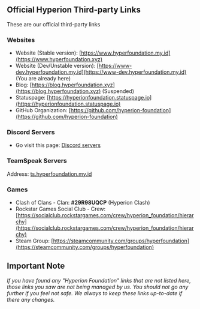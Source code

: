 ## Official Hyperion Third-party Links
These are our official third-party links

### Websites
- Website (Stable version): [https://www.hyperfoundation.my.id](https://www.hyperfoundation.xyz)
- Website (Dev/Unstable version): [https://www-dev.hyperfoundation.my.id](https://www-dev.hyperfoundation.my.id) (You are already here)
- Blog: [https://blog.hyperfoundation.xyz](https://blog.hyperfoundation.xyz) (Suspended)
- Statuspage: [https://hyperionfoundation.statuspage.io](https://hyperionfoundation.statuspage.io)
- GitHub Organization: [https://github.com/hyperion-foundation](https://github.com/hyperion-foundation)

### Discord Servers
- Go visit this page: [Discord servers](/server-list)

### TeamSpeak Servers
Address: [ts.hyperfoundation.my.id](ts3server:/ts.hyperfoundation.my.id)

### Games
- Clash of Clans - Clan: **#29R98UQCP** (Hyperion Clash)
- Rockstar Games Social Club - Crew: [https://socialclub.rockstargames.com/crew/hyperion_foundation/hierarchy](https://socialclub.rockstargames.com/crew/hyperion_foundation/hierarchy)
- Steam Group: [https://steamcommunity.com/groups/hyperfoundation](https://steamcommunity.com/groups/hyperfoundation)

## Important Note
*If you have found any "Hyperion Foundation" links that are not listed here, those links you saw are not being managed by us.
You should not go any further if you feel not safe. We always to keep these links up-to-date if there any changes.*